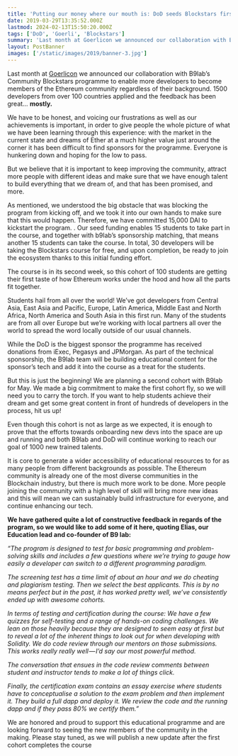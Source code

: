 ```yaml
---
title: 'Putting our money where our mouth is: DoD seeds Blockstars first round with 15,000 DAI'
date: 2019-03-29T13:35:52.000Z
lastmod: 2024-02-13T15:50:20.000Z
tags: ['DoD', 'Goerli', 'Blockstars']
summary: 'Last month at Goerlicon we announced our collaboration with B9lab’s Community Blockstars programme to enable more developers to become…'
layout: PostBanner
images: ['/static/images/2019/banner-3.jpg']
---
```


Last month at [Goerlicon](https://goerli.net/) we announced our collaboration with B9lab’s Community Blockstars programme to enable more developers to become members of the Ethereum community regardless of their background. 1500 developers from over 100 countries applied and the feedback has been great… **mostly.**

We have to be honest, and voicing our frustrations as well as our achievements is important, in order to give people the whole picture of what we have been learning through this experience: with the market in the current state and dreams of Ether at a much higher value just around the corner it has been difficult to find sponsors for the programme. Everyone is hunkering down and hoping for the low to pass.

But we believe that it is important to keep improving the community, attract more people with different ideas and make sure that we have enough talent to build everything that we dream of, and that has been promised, and more.

As mentioned, we understood the big obstacle that was blocking the program from kicking off, and we took it into our own hands to make sure that this would happen. Therefore, we have committed 15,000 DAI to kickstart the program. . Our seed funding enables 15 students to take part in the course, and together with b9lab’s sponsorship matching, that means another 15 students can take the course. In total, 30 developers will be taking the Blockstars course for free, and upon completion, be ready to join the ecosystem thanks to this initial funding effort.

The course is in its second week, so this cohort of 100 students are getting their first taste of how Ethereum works under the hood and how all the parts fit together.

Students hail from all over the world! We’ve got developers from Central Asia, East Asia and Pacific, Europe, Latin America, Middle East and North Africa, North America and South Asia in this first run. Many of the students are from all over Europe but we’re working with local partners all over the world to spread the word locally outside of our usual channels.

While the DoD is the biggest sponsor the programme has received donations from iExec, Pegasys and JPMorgan. As part of the technical sponsorship, the B9lab team will be building educational content for the sponsor’s tech and add it into the course as a treat for the students.

But this is just the beginning! We are planning a second cohort with B9lab for May. We made a big commitment to make the first cohort fly, so we will need you to carry the torch. If you want to help students achieve their dream and get some great content in front of hundreds of developers in the process, hit us up!

Even though this cohort is not as large as we expected, it is enough to prove that the efforts towards onboarding new devs into the space are up and running and both B9lab and DoD will continue working to reach our goal of 1000 new trained talents.

It is core to generate a wider accessibility of educational resources to for as many people from different backgrounds as possible. The Ethereum community is already one of the most diverse communities in the Blockchain industry, but there is much more work to be done. More people joining the community with a high level of skill will bring more new ideas and this will mean we can sustainably build infrastructure for everyone, and continue enhancing our tech.

**We have gathered quite a lot of constructive feedback in regards of the program, so we would like to add some of it here, quoting Elias, our Education lead and co-founder of B9 lab:**

_“The program is designed to test for basic programming and problem-solving skills and includes a few questions where we’re trying to gauge how easily a developer can switch to a different programming paradigm._

_The screening test has a time limit of about an hour and we do cheating and plagiarism testing. Then we select the best applicants. This is by no means perfect but in the past, it has worked pretty well, we’ve consistently ended up with awesome cohorts._

_In terms of testing and certification during the course: We have a few quizzes for self-testing and a range of hands-on coding challenges. We lean on those heavily because they are designed to seem easy at first but to reveal a lot of the inherent things to look out for when developing with Solidity. We do code review through our mentors on those submissions. This works really really well — I’d say our most powerful method._

_The conversation that ensues in the code review comments between student and instructor tends to make a lot of things click._

_Finally, the certification exam contains an essay exercise where students have to conceptualise a solution to the exam problem and then implement it. They build a full dapp and deploy it. We review the code and the running dapp and if they pass 80% we certify them.”_

We are honored and proud to support this educational programme and are looking forward to seeing the new members of the community in the making. Please stay tuned, as we will publish a new update after the first cohort completes the course
